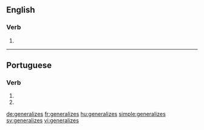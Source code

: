 ==English==

===Verb===
{{head|en}}

# {{en-third-person singular of|generalize}}

----

==Portuguese==

===Verb===
{{pt-verb-form}}

# {{conjugation of|generalizar||2|s|present|subjunctive|lang=pt}}
# {{conjugation of|generalizar||2|s|negative|imperative|lang=pt}}

[[de:generalizes]]
[[fr:generalizes]]
[[hu:generalizes]]
[[simple:generalizes]]
[[sv:generalizes]]
[[vi:generalizes]]